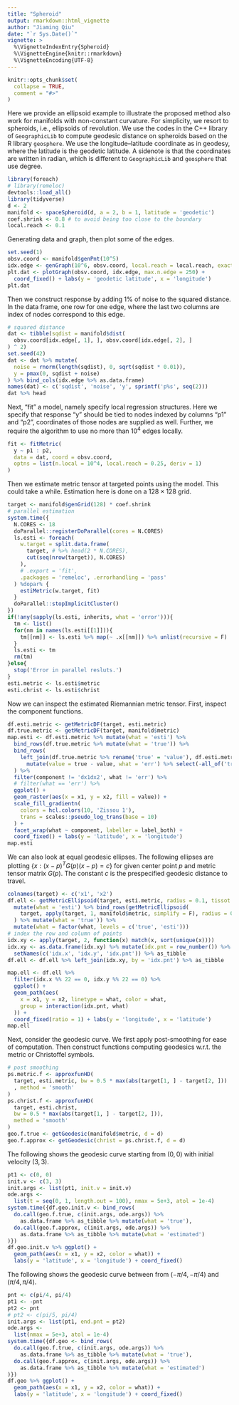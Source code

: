 ```yaml
---
title: "Spheroid"
output: rmarkdown::html_vignette
author: "Jiaming Qiu"
date: "`r Sys.Date()`"
vignette: >
  %\VignetteIndexEntry{Spheroid}
  %\VignetteEngine{knitr::rmarkdown}
  %\VignetteEncoding{UTF-8}
---
```


```r
knitr::opts_chunk$set(
  collapse = TRUE,
  comment = "#>"
)
```

Here we provide an ellipsoid example to illustrate the proposed method also work for manifolds with non-constant curvature. For simplicity, we resort to spheroids, i.e., ellipsoids of revolution. We use the codes in the C++ library of `GeographicLib` to compute geodesic distance on spheroids based on the R library `geosphere`. We use the longitude--latitude coordinate as in geodesy, where the latitude is the geodetic latitude. A sidenote is that the coordinates are written in radian, which is different to `GeographicLib` and `geosphere` that use degree.

```r
library(foreach)
# library(remeloc)
devtools::load_all()
library(tidyverse)
d <- 2
manifold <- spaceSpheroid(d, a = 2, b = 1, latitude = 'geodetic')
coef.shrink <- 0.8 # to avoid being too close to the boundary
local.reach <- 0.1
```

Generating data and graph, then plot some of the edges.

```r
set.seed(1)
obsv.coord <- manifold$genPnt(10^5)
idx.edge <- genGraph(10^6, obsv.coord, local.reach = local.reach, exact = F)
plt.dat <- plotGraph(obsv.coord, idx.edge, max.n.edge = 250) +
  coord_fixed() + labs(y = 'geodetic latitude', x = 'longitude')
plt.dat
```

Then we construct response by adding 1% of noise to the squared distance. 
In the data frame, one row for one edge, where the last two columns are index of nodes correspond to this edge.

```r
# squared distance
dat <- tibble(sqdist = manifold$dist(
  obsv.coord[idx.edge[, 1], ], obsv.coord[idx.edge[, 2], ]
) ^ 2)
set.seed(42)
dat <- dat %>% mutate(
  noise = rnorm(length(sqdist), 0, sqrt(sqdist * 0.01)),
  y = pmax(0, sqdist + noise)
) %>% bind_cols(idx.edge %>% as.data.frame)
names(dat) <- c('sqdist', 'noise', 'y', sprintf('p%s', seq(2)))
dat %>% head
```

Next, "fit" a model, namely specify local regression structures. Here we specify that response "y" should be tied to nodes indexed by columns "p1" and "p2", coordinates of those nodes are supplied as well. Further, we require the algorithm to use no more than $10^4$ edges locally.

```r
fit <- fitMetric(
  y ~ p1 : p2, 
  data = dat, coord = obsv.coord, 
  optns = list(n.local = 10^4, local.reach = 0.25, deriv = 1)
)
```

Then we estimate metric tensor at targeted points using the model. This could take a while. Estimation here is done on a $128 \times 128$ grid.

```r
target <- manifold$genGrid(128) * coef.shrink 
# parallel estimation
system.time({
  N.CORES <- 18
  doParallel::registerDoParallel(cores = N.CORES)
  ls.esti <- foreach(
    w.target = split.data.frame(
      target, # %>% head(2 * N.CORES), 
      cut(seq(nrow(target)), N.CORES)
    ),
    # .export = 'fit',
    .packages = 'remeloc', .errorhandling = 'pass'
  ) %dopar% {
    estiMetric(w.target, fit)
  }
  doParallel::stopImplicitCluster()
})
if(!any(sapply(ls.esti, inherits, what = 'error'))){
  tm <- list()
  for(nm in names(ls.esti[[1]])){
    tm[[nm]] <- ls.esti %>% map(~ .x[[nm]]) %>% unlist(recursive = F)
  }
  ls.esti <- tm
  rm(tm)
}else{
  stop('Error in parallel resluts.')
}
esti.metric <- ls.esti$metric
esti.christ <- ls.esti$christ
```


Now we can inspect the estimated Riemannian metric tensor.
First, inspect the component functions.

```r
df.esti.metric <- getMetricDF(target, esti.metric)
df.true.metric <- getMetricDF(target, manifold$metric)
map.esti <- df.esti.metric %>% mutate(what = 'esti') %>% 
  bind_rows(df.true.metric %>% mutate(what = 'true')) %>% 
  bind_rows(
    left_join(df.true.metric %>% rename('true' = 'value'), df.esti.metric) %>% 
      mutate(value = true - value, what = 'err') %>% select(-all_of('true'))
  ) %>% 
  filter(component != 'dx1dx2', what != 'err') %>%
  # filter(what == 'err') %>%
  ggplot() +
  geom_raster(aes(x = x1, y = x2, fill = value)) +
  scale_fill_gradientn(
    colors = hcl.colors(10, 'Zissou 1'),
    trans = scales::pseudo_log_trans(base = 10)
  ) +
  facet_wrap(what ~ component, labeller = label_both) +
  coord_fixed() + labs(y = 'latitude', x = 'longitude')
map.esti
```

We can also look at equal geodesic ellipses. The following ellipses are plotting
$\{x: (x - p)^T G(p) (x - p) = c\}$ for given center point $p$ and metric tensor matrix $G(p)$. The constant $c$ is the prespecified geodesic distance to travel.

```r
colnames(target) <- c('x1', 'x2')
df.ell <- getMetricEllipsoid(target, esti.metric, radius = 0.1, tissot = T) %>% 
  mutate(what = 'esti') %>% bind_rows(getMetricEllipsoid(
    target, apply(target, 1, manifold$metric, simplify = F), radius = 0.1
  ) %>% mutate(what = 'true')) %>% 
  mutate(what = factor(what, levels = c('true', 'esti')))
# index the row and column of points
idx.xy <- apply(target, 2, function(x) match(x, sort(unique(x))))
idx.xy <- as.data.frame(idx.xy) %>% mutate(idx.pnt = row_number()) %>% 
  setNames(c('idx.x', 'idx.y', 'idx.pnt')) %>% as_tibble
df.ell <- df.ell %>% left_join(idx.xy, by = 'idx.pnt') %>% as_tibble

map.ell <- df.ell %>% 
  filter(idx.x %% 22 == 0, idx.y %% 22 == 0) %>% 
  ggplot() + 
  geom_path(aes(
    x = x1, y = x2, linetype = what, color = what,
    group = interaction(idx.pnt, what)
  )) +
  coord_fixed(ratio = 1) + labs(y = 'longitude', x = 'latitude')
map.ell
```

Next, consider the geodesic curve. We first apply post-smoothing for ease of computation. Then construct functions computing geodesics w.r.t. the metric or Christoffel symbols.

```r
# post smoothing
ps.metric.f <- approxfunHD(
  target, esti.metric, bw = 0.5 * max(abs(target[1, ] - target[2, ]))
  , method = 'smooth'
)
ps.christ.f <- approxfunHD(
  target, esti.christ, 
  bw = 0.5 * max(abs(target[1, ] - target[2, ])),
  method = 'smooth'
)
geo.f.true <- getGeodesic(manifold$metric, d = d)
geo.f.approx <- getGeodesic(christ = ps.christ.f, d = d)
```

The following shows the geodesic curve starting from $(0, 0)$ with initial velocity $(3, 3)$.
```r
pt1 <- c(0, 0)
init.v <- c(3, 3)
init.args <- list(pt1, init.v = init.v)
ode.args <- 
  list(t = seq(0, 1, length.out = 100), nmax = 5e+3, atol = 1e-4)
system.time({df.geo.init.v <- bind_rows(
  do.call(geo.f.true, c(init.args, ode.args)) %>% 
    as.data.frame %>% as_tibble %>% mutate(what = 'true'),
  do.call(geo.f.approx, c(init.args, ode.args)) %>% 
    as.data.frame %>% as_tibble %>% mutate(what = 'estimated')
)})
df.geo.init.v %>% ggplot() +
  geom_path(aes(x = x1, y = x2, color = what)) +
  labs(y = 'latitude', x = 'longitude') + coord_fixed()
```

The following shows the geodesic curve between from $(-\pi/4, -\pi/4)$ and $(\pi/4, \pi/4)$. 

```r
pnt <- c(pi/4, pi/4)
pt1 <- -pnt
pt2 <- pnt
# pt2 <- c(pi/5, pi/4)
init.args <- list(pt1, end.pnt = pt2)
ode.args <- 
  list(nmax = 5e+3, atol = 1e-4)
system.time({df.geo <- bind_rows(
  do.call(geo.f.true, c(init.args, ode.args)) %>% 
    as.data.frame %>% as_tibble %>% mutate(what = 'true'),
  do.call(geo.f.approx, c(init.args, ode.args)) %>% 
    as.data.frame %>% as_tibble %>% mutate(what = 'estimated')
)})
df.geo %>% ggplot() +
  geom_path(aes(x = x1, y = x2, color = what)) +
  labs(y = 'latitude', x = 'longitude') + coord_fixed()
```


